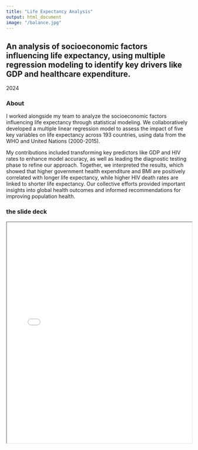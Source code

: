 ```yaml
---
title: "Life Expectancy Analysis"
output: html_document
image: "/balance.jpg"
---
```

An analysis of socioeconomic factors influencing life expectancy, using multiple regression modeling to identify key drivers like GDP and healthcare expenditure.
---

2024

### About

I worked alongside my team to analyze the socioeconomic factors influencing life expectancy through statistical modeling. We collaboratively developed a multiple linear regression model to assess the impact of five key variables on life expectancy across 193 countries, using data from the WHO and United Nations (2000-2015).

My contributions included transforming key predictors like GDP and HIV rates to enhance model accuracy, as well as leading the diagnostic testing phase to refine our approach. Together, we interpreted the results, which showed that higher government health expenditure and BMI are positively correlated with longer life expectancy, while higher HIV death rates are linked to shorter life expectancy. Our collective efforts provided important insights into global health outcomes and informed recommendations for improving population health.

### the slide deck

<iframe src="../project_files/STATS 101A PRESENTATION.pdf" width="100%" height="600px">

</iframe>
